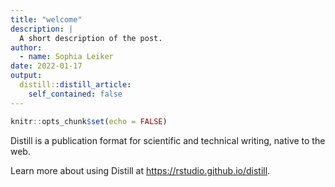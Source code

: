 ```yaml
---
title: "welcome"
description: |
  A short description of the post.
author:
  - name: Sophia Leiker
date: 2022-01-17
output:
  distill::distill_article:
    self_contained: false
---
```



```r
knitr::opts_chunk$set(echo = FALSE) 
```

Distill is a publication format for scientific and technical writing, native to the web.

Learn more about using Distill at <https://rstudio.github.io/distill>.


